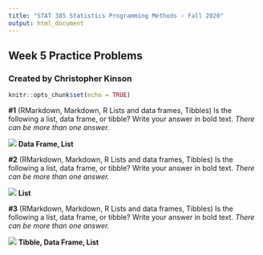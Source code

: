 ---
title: "STAT 385 Statistics Programming Methods - Fall 2020"
output: html_document
---
## Week 5 Practice Problems
### Created by Christopher Kinson

```{r setup, include=FALSE}
knitr::opts_chunk$set(echo = TRUE)
```

**#1** (RMarkdown, Markdown, R Lists and data frames, Tibbles) Is the following a list, data frame, or tibble? Write your answer in bold text. *There can be more than one answer.*

![](https://uofi.box.com/shared/static/ved8o4oej0qndauz8zk5m9cneldprh2m.png)
**Data Frame, List **

**#2** (RMarkdown, Markdown, R Lists and data frames, Tibbles) Is the following a list, data frame, or tibble? Write your answer in bold text. *There can be more than one answer.*

![](https://uofi.box.com/shared/static/9m2ft2iu6guuab8zy796g1d0e7in0d55.png)
**List**

**#3** (RMarkdown, Markdown, R Lists and data frames, Tibbles) Is the following a list, data frame, or tibble? Write your answer in bold text. *There can be more than one answer.*

![](https://uofi.box.com/shared/static/kphq00qkiv4qoyw9x20z12mwg5p0j5s2.png)
**Tibble, Data Frame, List**